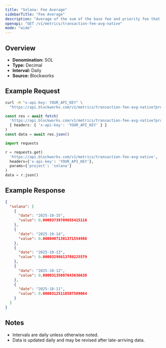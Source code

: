 ```yaml
---
title: "Solana: Fee Average"
sidebarTitle: "Fee Average"
description: "Average of the sum of the base fee and priority fee that day in native chain token"
openapi: "GET /v1/metrics/transaction-fee-avg-native"
mode: "wide"
---
```


## Overview

- **Denomination:** SOL
- **Type:** Decimal
- **Interval:** Daily
- **Source:** Blockworks

## Example Request

<CodeGroup>

```bash cURL
curl -H "x-api-key: YOUR_API_KEY" \
  "https://api.blockworks.com/v1/metrics/transaction-fee-avg-native?project=solana"
```

```typescript TypeScript
const res = await fetch(
  'https://api.blockworks.com/v1/metrics/transaction-fee-avg-native?project=solana',
  { headers: { 'x-api-key': 'YOUR_API_KEY' } }
)
const data = await res.json()
```

```python Python
import requests

r = requests.get(
  'https://api.blockworks.com/v1/metrics/transaction-fee-avg-native',
  headers={'x-api-key': 'YOUR_API_KEY'},
  params={'project': 'solana'}
)
data = r.json()
```

</CodeGroup>

## Example Response

```json
{
  "solana": [
    {
      "date": "2025-10-15",
      "value": 0.00003739709655415116
    },
    {
      "date": "2025-10-14",
      "value": 0.00004071301371554986
    },
    {
      "date": "2025-10-13",
      "value": 0.00003298613789225579
    },
    {
      "date": "2025-10-12",
      "value": 0.00003135087643636638
    },
    {
      "date": "2025-10-11",
      "value": 0.00003125118507509064
    }
  ]
}
```

## Notes
- Intervals are daily unless otherwise noted.
- Data is updated daily and may be revised after late-arriving data.